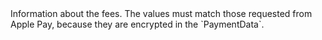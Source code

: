   

  
<ParamField body="Fees" type="object" required>     
Information about the fees. The values must match those requested from Apple Pay, because they are encrypted in the `PaymentData`.   

<Expandable title="properties"><Currency9 />  
<Amount />  
  

</Expandable> 
</ParamField>